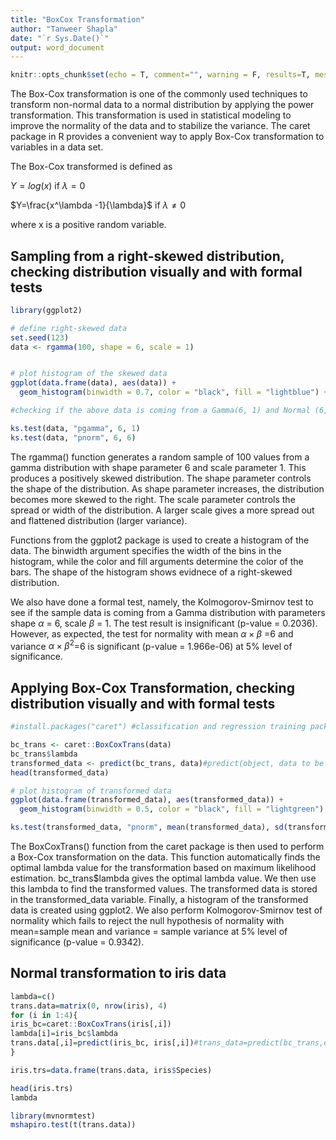 ---
title: "BoxCox Transformation"
author: "Tanweer Shapla"
date: "`r Sys.Date()`"
output: word_document
---

```{r setup, include=FALSE}
knitr::opts_chunk$set(echo = T, comment="", warning = F, results=T, message = F)
```

The Box-Cox transformation is one of the commonly used techniques to transform non-normal data to a normal distribution by applying the power transformation. This transformation is used in statistical modeling to improve the normality of the data and to stabilize the variance. The caret package in R provides a convenient way to apply Box-Cox transformation to variables in a data set.

The Box-Cox transformed is defined as 

$Y=log(x)$ if $\lambda = 0$

$Y=\frac{x^\lambda -1}{\lambda}$ if $\lambda \ne 0$

where x is a positive random variable.

## Sampling from a right-skewed distribution, checking distribution visually and with formal tests 

```{r}
library(ggplot2) 

# define right-skewed data 
set.seed(123) 
data <- rgamma(100, shape = 6, scale = 1) 


# plot histogram of the skewed data 
ggplot(data.frame(data), aes(data)) + 
  geom_histogram(binwidth = 0.7, color = "black", fill = "lightblue") + ggtitle("Histogram of Positively Skewed Data") 

#checking if the above data is coming from a Gamma(6, 1) and Normal (6,6) distribution

ks.test(data, "pgamma", 6, 1)
ks.test(data, "pnorm", 6, 6)
```

The rgamma() function generates a random sample of 100 values from a gamma distribution with shape parameter 6 and scale parameter 1. This produces a positively skewed distribution. The shape parameter controls the shape of the distribution. As shape parameter increases, the distribution becomes more skewed to the right. The scale parameter controls the spread or width of the distribution. A larger scale gives a more spread out and flattened distribution (larger variance).

Functions from the ggplot2 package is used to create a histogram of the data. The binwidth argument specifies the width of the bins in the histogram, while the color and fill arguments determine the color of the bars. The shape of the histogram shows evidnece of a right-skewed distribution. 

We also have done a formal test, namely, the Kolmogorov-Smirnov test to see if the sample data is coming from a Gamma distribution with parameters shape $\alpha$ = 6, scale $\beta$ = 1. The test result is insignificant (p-value = 0.2036). However, as expected, the test for normality with mean $\alpha \times \beta$ =6 and variance $\alpha \times \beta^2$=6 is significant (p-value = 1.966e-06) at 5% level of significance. 

## Applying Box-Cox Transformation, checking distribution visually and with formal tests 

```{r}
#install.packages("caret") #classification and regression training package

bc_trans <- caret::BoxCoxTrans(data) 
bc_trans$lambda
transformed_data <- predict(bc_trans, data)#predict(object, data to be transformed)
head(transformed_data)

# plot histogram of transformed data 
ggplot(data.frame(transformed_data), aes(transformed_data)) + 
  geom_histogram(binwidth = 0.5, color = "black", fill = "lightgreen") + ggtitle("Histogram of Box-Cox Transformed Data")

ks.test(transformed_data, "pnorm", mean(transformed_data), sd(transformed_data))
```

The BoxCoxTrans() function from the caret package is then used to perform a Box-Cox transformation on the data. This function automatically finds the optimal lambda value for the transformation based on maximum likelihood estimation. bc_trans$lambda gives the optimal lambda value. We then use this lambda to find the transformed values. The transformed data is stored in the transformed_data variable. Finally, a histogram of the transformed data is created using ggplot2. We also perform Kolmogorov-Smirnov test of normality which fails to reject the null hypothesis of normality with mean=sample mean and variance = sample variance at 5% level of significance (p-value = 0.9342). 



## Normal transformation to iris data

```{r}
lambda=c()
trans.data=matrix(0, nrow(iris), 4)
for (i in 1:4){
iris_bc=caret::BoxCoxTrans(iris[,i])
lambda[i]=iris_bc$lambda
trans.data[,i]=predict(iris_bc, iris[,i])#trans_data=predict(bc_trans,data) 
}

iris.trs=data.frame(trans.data, iris$Species)

head(iris.trs)
lambda

library(mvnormtest)
mshapiro.test(t(trans.data))
```


